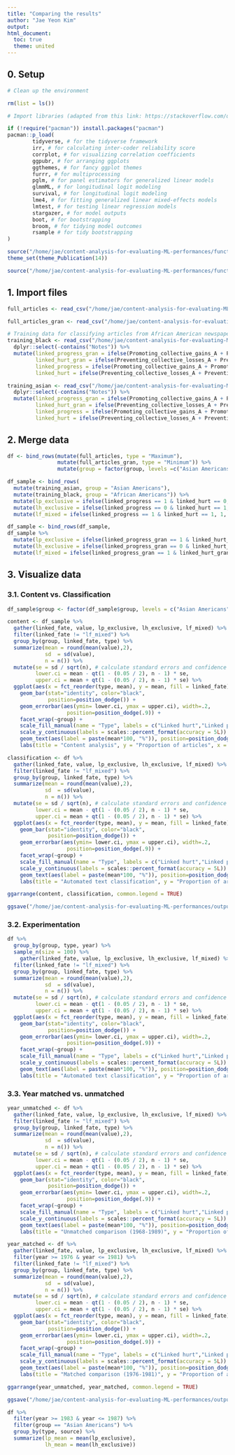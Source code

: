 ```yaml
---
title: "Comparing the results"
author: "Jae Yeon Kim"
output:
html_document: 
  toc: true
  theme: united
---
```


## 0. Setup 

```r

# Clean up the environment

rm(list = ls())

# Import libraries (adapted from this link: https://stackoverflow.com/questions/4090169/elegant-way-to-check-for-missing-packages-and-install-them)

if (!require("pacman")) install.packages("pacman")
pacman::p_load(
        tidyverse, # for the tidyverse framework
        irr, # for calculating inter-coder reliability score
        corrplot, # for visualizing correlation coefficients
        ggpubr, # for arranging ggplots 
        ggthemes, # for fancy ggplot themes
        furrr, # for multiprocessing
        pglm, # for panel estimators for generalized linear models
        glmmML, # for longitudinal logit modeling 
        survival, # for longitudinal logit modeling
        lme4, # for fitting generalized linear mixed-effects models
        lmtest, # for testing linear regression models
        stargazer, # for model outputs 
        boot, # for bootstrapping 
        broom, # for tidying model outcomes 
        rsample # for tidy bootstrapping
)

source("/home/jae/content-analysis-for-evaluating-ML-performances/functions/theme_publications.r")
theme_set(theme_Publication(14))

source("/home/jae/content-analysis-for-evaluating-ML-performances/functions/text_analysis.r")

```

## 1. Import files 

```r

full_articles <- read_csv("/home/jae/content-analysis-for-evaluating-ML-performances/processed_data/full_articles.csv")

full_articles_gran <- read_csv("/home/jae/content-analysis-for-evaluating-ML-performances/processed_data/full_articles_gran.csv")

# Training data for classifying articles from African American newspapers
training_black <- read_csv("/home/jae/content-analysis-for-evaluating-ML-performances/raw_data/training_black.csv") %>%
  dplyr::select(-contains("Notes")) %>%
  mutate(linked_progress_gran = ifelse(Promoting_collective_gains_A + Promoting_collective_gains_B >= 1, 1, 0),
         linked_hurt_gran = ifelse(Preventing_collective_losses_A + Preventing_collective_losses_B >= 1, 1, 0),
         linked_progress = ifelse(Promoting_collective_gains_A + Promoting_collective_gains_B == 2, 1, 0),
         linked_hurt = ifelse(Preventing_collective_losses_A + Preventing_collective_losses_B == 2, 1, 0))

training_asian <- read_csv("/home/jae/content-analysis-for-evaluating-ML-performances/raw_data/training_asian.csv") %>%
  dplyr::select(-contains("Notes")) %>%
  mutate(linked_progress_gran = ifelse(Promoting_collective_gains_A + Promoting_collective_gains_B >= 1, 1, 0),
         linked_hurt_gran = ifelse(Preventing_collective_losses_A + Preventing_collective_losses_B >= 1, 1, 0),
         linked_progress = ifelse(Promoting_collective_gains_A + Promoting_collective_gains_B == 2, 1, 0),
         linked_hurt = ifelse(Preventing_collective_losses_A + Preventing_collective_losses_B == 2, 1, 0))

```

## 2. Merge data 

```r

df <- bind_rows(mutate(full_articles, type = "Maximum"),
                mutate(full_articles_gran, type = "Minimum")) %>%
                mutate(group = factor(group, levels =c("Asian Americans", "African Americans")))

df_sample <- bind_rows(
  mutate(training_asian, group = "Asian Americans"),
  mutate(training_black, group = "African Americans")) %>%
  mutate(lp_exclusive = ifelse(linked_progress == 1 & linked_hurt == 0, 1, 0), type = "Maximum") %>%
  mutate(lh_exclusive = ifelse(linked_progress == 0 & linked_hurt == 1, 1, 0), type = "Maximum") %>%
  mutate(lf_mixed = ifelse(linked_progress == 1 & linked_hurt == 1, 1, 0), type = "Maximum")

df_sample <- bind_rows(df_sample, 
df_sample %>%
  mutate(lp_exclusive = ifelse(linked_progress_gran == 1 & linked_hurt_gran == 0, 1, 0), type = "Minimum") %>%
  mutate(lh_exclusive = ifelse(linked_progress_gran == 0 & linked_hurt_gran == 1, 1, 0), type = "Minimum") %>%
  mutate(lf_mixed = ifelse(linked_progress_gran == 1 & linked_hurt_gran == 1, 1, 0), type = "Minimum"))

```

## 3. Visualize data 

### 3.1. Content vs. Classification 

```r

df_sample$group <- factor(df_sample$group, levels = c("Asian Americans", "African Americans"))

content <- df_sample %>%
  gather(linked_fate, value, lp_exclusive, lh_exclusive, lf_mixed) %>%
  filter(linked_fate != "lf_mixed") %>%
  group_by(group, linked_fate, type) %>%
  summarize(mean = round(mean(value),2),
            sd  = sd(value),
            n = n()) %>%
  mutate(se = sd / sqrt(n), # calculate standard errors and confidence intervals 
         lower.ci = mean - qt(1 - (0.05 / 2), n - 1) * se,
         upper.ci = mean + qt(1 - (0.05 / 2), n - 1) * se) %>%
  ggplot(aes(x = fct_reorder(type, mean), y = mean, fill = linked_fate)) +
    geom_bar(stat="identity", color="black", 
             position=position_dodge()) +
    geom_errorbar(aes(ymin= lower.ci, ymax = upper.ci), width=.2,
                   position=position_dodge(.9)) +
    facet_wrap(~group) +
    scale_fill_manual(name = "Type", labels = c("Linked hurt","Linked progress"), values=c("red","blue")) +
    scale_y_continuous(labels = scales::percent_format(accuracy = 5L)) +
    geom_text(aes(label = paste(mean*100, "%")), position=position_dodge(width=0.9), vjust=-1.5) +
    labs(title = "Content analysis", y = "Proportion of articles", x = "Group") 

classification <- df %>%
  gather(linked_fate, value, lp_exclusive, lh_exclusive, lf_mixed) %>%
  filter(linked_fate != "lf_mixed") %>%
  group_by(group, linked_fate, type) %>%
  summarize(mean = round(mean(value),2),
            sd  = sd(value),
            n = n()) %>%
  mutate(se = sd / sqrt(n), # calculate standard errors and confidence intervals 
         lower.ci = mean - qt(1 - (0.05 / 2), n - 1) * se,
         upper.ci = mean + qt(1 - (0.05 / 2), n - 1) * se) %>%
  ggplot(aes(x = fct_reorder(type, mean), y = mean, fill = linked_fate)) +
    geom_bar(stat="identity", color="black", 
             position=position_dodge()) +
    geom_errorbar(aes(ymin= lower.ci, ymax = upper.ci), width=.2,
                   position=position_dodge(.9)) +
    facet_wrap(~group) +
    scale_fill_manual(name = "Type", labels = c("Linked hurt","Linked progress"), values=c("red","blue")) +
    scale_y_continuous(labels = scales::percent_format(accuracy = 5L)) +
    geom_text(aes(label = paste(mean*100, "%")), position=position_dodge(width=0.9), vjust=-1.5) +
    labs(title = "Automated text classification", y = "Proportion of articles", x = "Group")

ggarrange(content, classification, common.legend = TRUE)

ggsave("/home/jae/content-analysis-for-evaluating-ML-performances/outputs/content_classification.png", height = 7, width = 13)

```

### 3.2. Experimentation 

```r

df %>%
  group_by(group, type, year) %>%
  sample_n(size = 100) %>%
    gather(linked_fate, value, lp_exclusive, lh_exclusive, lf_mixed) %>%
  filter(linked_fate != "lf_mixed") %>%
  group_by(group, linked_fate, type) %>%
  summarize(mean = round(mean(value),2),
            sd  = sd(value),
            n = n()) %>%
  mutate(se = sd / sqrt(n), # calculate standard errors and confidence intervals 
         lower.ci = mean - qt(1 - (0.05 / 2), n - 1) * se,
         upper.ci = mean + qt(1 - (0.05 / 2), n - 1) * se) %>%
  ggplot(aes(x = fct_reorder(type, mean), y = mean, fill = linked_fate)) +
    geom_bar(stat="identity", color="black", 
             position=position_dodge()) +
    geom_errorbar(aes(ymin= lower.ci, ymax = upper.ci), width=.2,
                   position=position_dodge(.9)) +
    facet_wrap(~group) +
    scale_fill_manual(name = "Type", labels = c("Linked hurt","Linked progress"), values=c("red","blue")) +
    scale_y_continuous(labels = scales::percent_format(accuracy = 5L)) +
    geom_text(aes(label = paste(mean*100, "%")), position=position_dodge(width=0.9), vjust=-1.5) +
    labs(title = "Automated text classification", y = "Proportion of articles", x = "Group")

```

### 3.3. Year matched vs. unmatched 

```r

year_unmatched <- df %>%
  gather(linked_fate, value, lp_exclusive, lh_exclusive, lf_mixed) %>%
  filter(linked_fate != "lf_mixed") %>%
  group_by(group, linked_fate, type) %>%
  summarize(mean = round(mean(value),2),
            sd  = sd(value),
            n = n()) %>%
  mutate(se = sd / sqrt(n), # calculate standard errors and confidence intervals 
         lower.ci = mean - qt(1 - (0.05 / 2), n - 1) * se,
         upper.ci = mean + qt(1 - (0.05 / 2), n - 1) * se) %>%
  ggplot(aes(x = fct_reorder(type, mean), y = mean, fill = linked_fate)) +
    geom_bar(stat="identity", color="black", 
             position=position_dodge()) +
    geom_errorbar(aes(ymin= lower.ci, ymax = upper.ci), width=.2,
                   position=position_dodge(.9)) +
    facet_wrap(~group) +
    scale_fill_manual(name = "Type", labels = c("Linked hurt","Linked progress"), values=c("red","blue")) +
    scale_y_continuous(labels = scales::percent_format(accuracy = 5L)) +
    geom_text(aes(label = paste(mean*100, "%")), position=position_dodge(width=0.9), vjust=-1.5) +
    labs(title = "Unmatched comparison (1968-1989)", y = "Proportion of articles", x = "Group") 

year_matched <- df %>%
  gather(linked_fate, value, lp_exclusive, lh_exclusive, lf_mixed) %>%
  filter(year >= 1976 & year <= 1981) %>%
  filter(linked_fate != "lf_mixed") %>%
  group_by(group, linked_fate, type) %>%
  summarize(mean = round(mean(value),2),
            sd  = sd(value),
            n = n()) %>%
  mutate(se = sd / sqrt(n), # calculate standard errors and confidence intervals 
         lower.ci = mean - qt(1 - (0.05 / 2), n - 1) * se,
         upper.ci = mean + qt(1 - (0.05 / 2), n - 1) * se) %>%
  ggplot(aes(x = fct_reorder(type, mean), y = mean, fill = linked_fate)) +
    geom_bar(stat="identity", color="black", 
             position=position_dodge()) +
    geom_errorbar(aes(ymin= lower.ci, ymax = upper.ci), width=.2,
                   position=position_dodge(.9)) +
    facet_wrap(~group) +
    scale_fill_manual(name = "Type", labels = c("Linked hurt","Linked progress"), values=c("red","blue")) +
    scale_y_continuous(labels = scales::percent_format(accuracy = 5L)) +
    geom_text(aes(label = paste(mean*100, "%")), position=position_dodge(width=0.9), vjust=-1.5) +
    labs(title = "Matched comparison (1976-1981)", y = "Proportion of articles", x = "Group")

ggarrange(year_unmatched, year_matched, common.legend = TRUE)

ggsave("/home/jae/content-analysis-for-evaluating-ML-performances/outputs/matched_comparison_year.png", height = 7, width = 13)

df %>%
  filter(year >= 1983 & year <= 1987) %>%
  filter(group == "Asian Americans") %>%
  group_by(type, source) %>%
  summarize(lp_mean = mean(lp_exclusive), 
            lh_mean = mean(lh_exclusive))

```
